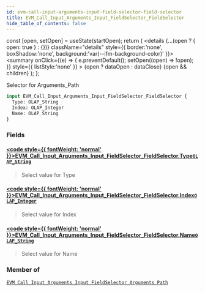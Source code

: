 ```yaml
---
id: evm-call-input-arguments-input-field-selector-field-selector
title: EVM_Call_Input_Arguments_Input_FieldSelector_FieldSelector
hide_table_of_contents: false
---
```







  const [open, setOpen] = useState(startOpen);
  return (
    <details {...(open ? { open: true } : {})} className="details" style={{ border:'none', boxShadow:'none', background:'var(--ifm-background-color)' }}>
      <summary
        onClick={(e) => {
          e.preventDefault();
          setOpen((open) => !open);
        }}
        style={{ listStyle:'none' }}
      >
      {open ? dataOpen : dataClose}
      </summary>
      {open && children}
    </details>
  );
};








Selector for Arguments_Path


```graphql
input EVM_Call_Input_Arguments_Input_FieldSelector_FieldSelector {
  Type: OLAP_String
  Index: OLAP_Integer
  Name: OLAP_String
}
```




### Fields

#### [<code style={{ fontWeight: 'normal' }}>EVM_Call_Input_Arguments_Input_FieldSelector_FieldSelector.<b>Type</b></code>](#)<Bullet />[`OLAP_String`](/docs/graphql-reference/inputs/olap-string) <Badge class="badge badge--secondary" text="input"/> 
> 
> 
> Select value for Type
> 

#### [<code style={{ fontWeight: 'normal' }}>EVM_Call_Input_Arguments_Input_FieldSelector_FieldSelector.<b>Index</b></code>](#)<Bullet />[`OLAP_Integer`](/docs/graphql-reference/inputs/olap-integer) <Badge class="badge badge--secondary" text="input"/> 
> 
> 
> Select value for Index
> 

#### [<code style={{ fontWeight: 'normal' }}>EVM_Call_Input_Arguments_Input_FieldSelector_FieldSelector.<b>Name</b></code>](#)<Bullet />[`OLAP_String`](/docs/graphql-reference/inputs/olap-string) <Badge class="badge badge--secondary" text="input"/> 
> 
> 
> Select value for Name
> 



### Member of

[`EVM_Call_Input_Arguments_Input_FieldSelector_Arguments_Path`](/docs/graphql-reference/inputs/evm-call-input-arguments-input-field-selector-arguments-path)  <Badge class="badge badge--secondary" text="input"/>

